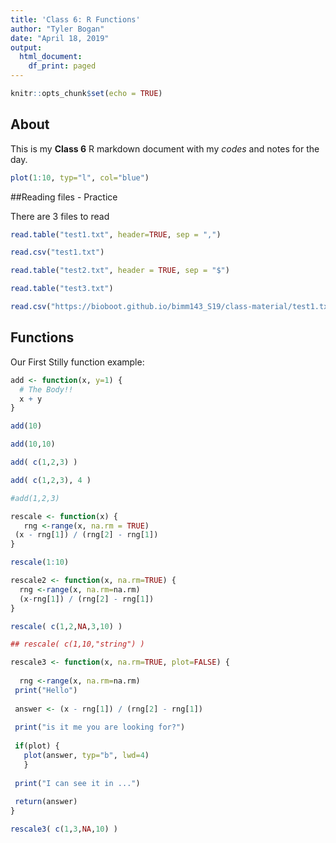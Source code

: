 ```yaml
---
title: 'Class 6: R Functions'
author: "Tyler Bogan"
date: "April 18, 2019"
output:
  html_document:
    df_print: paged
---
```


```r
knitr::opts_chunk$set(echo = TRUE)
```


## About
This is my **Class 6** R markdown document with my *codes* and notes for the day.
```r
plot(1:10, typ="l", col="blue")
```


##Reading files - Practice

There are 3 files to read

```r
read.table("test1.txt", header=TRUE, sep = ",")

```

```r
read.csv("test1.txt")
```

```r
read.table("test2.txt", header = TRUE, sep = "$")
```

```r
read.table("test3.txt")
```

```r
read.csv("https://bioboot.github.io/bimm143_S19/class-material/test1.txt")
```

## Functions

Our First Stilly function example:

```r
add <- function(x, y=1) {
  # The Body!!
  x + y
}
```


```r
add(10)
```


```r
add(10,10)
```


```r
add( c(1,2,3) )
```


```r
add( c(1,2,3), 4 )
```


```r
#add(1,2,3)
```


```r
rescale <- function(x) {
   rng <-range(x, na.rm = TRUE)
 (x - rng[1]) / (rng[2] - rng[1])
}
```


```r
rescale(1:10)
```


```r

rescale2 <- function(x, na.rm=TRUE) {
  rng <-range(x, na.rm=na.rm)
  (x-rng[1]) / (rng[2] - rng[1])
}

```

```r
rescale( c(1,2,NA,3,10) )
```



```r
## rescale( c(1,10,"string") )
```




```r
rescale3 <- function(x, na.rm=TRUE, plot=FALSE) {
 
  rng <-range(x, na.rm=na.rm)
 print("Hello")
 
 answer <- (x - rng[1]) / (rng[2] - rng[1])
 
 print("is it me you are looking for?")
 
 if(plot) {
   plot(answer, typ="b", lwd=4)
   }
 
 print("I can see it in ...")
 
 return(answer)
}
```

```r
rescale3( c(1,3,NA,10) )
```


